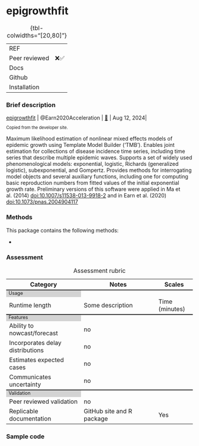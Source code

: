 # epigrowthfit { .unnumbered}

| | 
|:---|:--------|
| REF| |
| Peer reviewed| ❌✅|
| Docs| |
| Github|  |
| Installation | |
: {tbl-colwidths="[20,80]"}

### Brief description

| [epigrowthfit](package_epigrowthfit.qmd) | @Earn2020Acceleration | [🔗](https://github.com/davidearn/epigrowthfit) | Aug 12, 2024|

::: {style="font-size:0.8em"}
Copied from the developer site.<br><be>
:::

Maximum likelihood estimation of nonlinear mixed effects models of epidemic growth using Template Model Builder ('TMB'). Enables joint estimation for collections of disease incidence time series, including time series that describe multiple epidemic waves. Supports a set of widely used phenomenological models: exponential, logistic, Richards (generalized logistic), subexponential, and Gompertz. Provides methods for interrogating model objects and several auxiliary functions, including one for computing basic reproduction numbers from fitted values of the initial exponential growth rate. Preliminary versions of this software were applied in Ma et al. (2014) <doi:10.1007/s11538-013-9918-2> and in Earn et al. (2020) <doi:10.1073/pnas.2004904117>

### Methods

This package contains the following methods:

- 

### Assessment

```{=html}
<table>
    <caption>Assessment rubric</caption>
    <!---HEADING --->
    <tr style="border-top: none;">
      <th style="font-weight: bold; width: 40%">Category</th>
      <th style="font-weight: bold; width: 40%">Notes</th>
      <th style="font-weight: bold; width: 20%">Scales</th>
    </tr>
    
        <!------ SECTION 1: USAGE -------->
    <tr columnspan="3", style="background-color: lightgrey;border-top: 2px solid;margin-top: 1;margin-bottom: 1; line-height: 1;font-size: 0.8em;">
      <td> Usage </td>
    </tr>

    <tr>
        <td>Runtime length</td>
        <td>Some description</td>
        <td>
          Time (minutes)
        </td>
    </tr>
      
      <!------ SECTION 2: FEATURES -------->
    <tr columnspan="3", style="background-color: lightgrey;border-top: 2px solid;margin-top: 1;margin-bottom: 1; line-height: 1;font-size: 0.8em;">
      <td> Features </td>
    </tr>
        <tr>
        <td>Ability to nowcast/forecast</td>
        <td>
          no
                  </td>
    </tr>
                    <tr>
        <td>Incorporates delay distributions</td>
        <td>
          no
        </td>
    </tr>
    
                        <tr>
        <td>Estimates expected cases </td>
        <td>
          no
        </td>
    </tr>

                        <tr>
        <td>Communicates uncertainty</td>
        <td>
no
        </td>
    </tr>

      <!------ SECTION 3: Validation -------->
    <tr columnspan="3", style="background-color: lightgrey;border-top: 2px solid;margin-top: 1;margin-bottom: 1; line-height: 1;font-size: 0.8em;">
      <td> Validation </td>
    </tr>
    
                        <tr>
        <td>Peer reviewed validation</td>
        <td>
          no
        </td>
    </tr>
    
                        <tr>
        <td>Replicable documentation</td>
        <td>GitHub site and R package</td>
        <td>
          Yes
        </td>
    </tr>


</table>

```



### Sample code



